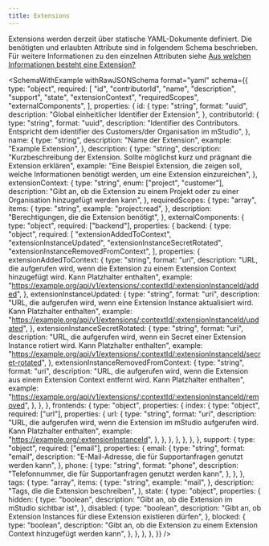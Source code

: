 ```yaml
---
title: Extensions
---
```



Extensions werden derzeit über statische YAML-Dokumente definiert.
Die benötigten und erlaubten Attribute sind in folgendem Schema beschrieben.
Für weitere Informationen zu den einzelnen Attributen siehe [Aus welchen Informationen besteht eine Extension?](../../overview/extensions#aus-welchen-informationen-besteht-eine-extension)

<SchemaWithExample
  withRawJSONSchema
  format="yaml"
  schema={{
    type: "object",
    required: [
      "id",
      "contributorId",
      "name",
      "description",
      "support",
      "state",
      "extensionContext",
      "requiredScopes",
      "externalComponents",
    ],
    properties: {
      id: {
        type: "string",
        format: "uuid",
        description: "Global einheitlicher Identifier der Extension",
      },
      contributorId: {
        type: "string",
        format: "uuid",
        description:
          "Identifier des Contributors. Entspricht dem identifier des Customers/der Organisation im mStudio",
      },
      name: {
        type: "string",
        description: "Name der Extension",
        example: "Example Extension",
      },
      description: {
        type: "string",
        description:
          "Kurzbeschreibung der Extension. Sollte möglichst kurz und prägnant die Extension erklären",
        example:
          "Eine Beispiel Extension, die zeigen soll, welche Informationen benötigt werden, um eine Extension einzureichen",
      },
      extensionContext: {
        type: "string",
        enum: ["project", "customer"],
        description:
          "Gibt an, ob die Extension zu einem Projekt oder zu einer Organisation hinzugefügt werden kann",
      },
      requiredScopes: {
        type: "array",
        items: {
          type: "string",
          example: "project:read",
        },
        description: "Berechtigungen, die die Extension benötigt",
      },
      externalComponents: {
        type: "object",
        required: ["backend"],
        properties: {
          backend: {
            type: "object",
            required: [
              "extensionAddedToContext",
              "extensionInstanceUpdated",
              "extensionInstanceSecretRotated",
              "extensionInstanceRemovedFromContext",
            ],
            properties: {
              extensionAddedToContext: {
                type: "string",
                format: "uri",
                description:
                  "URL, die aufgerufen wird, wenn die Extension zu einem Extension Context hinzugefügt wird. Kann Platzhalter enthalten",
                example:
                  "https://example.org/api/v1/extensions/:contextId/:extensionInstanceId/added",
              },
              extensionInstanceUpdated: {
                type: "string",
                format: "uri",
                description:
                  "URL, die aufgerufen wird, wenn eine Extension Instance aktualisiert wird. Kann Platzhalter enthalten",
                example:
                  "https://example.org/api/v1/extensions/:contextId/:extensionInstanceId/updated",
              },
              extensionInstanceSecretRotated: {
                type: "string",
                format: "uri",
                description:
                  "URL, die aufgerufen wird, wenn ein Secret einer Extension Instance rotiert wird. Kann Platzhalter enthalten",
                example:
                  "https://example.org/api/v1/extensions/:contextId/:extensionInstanceId/secret-rotated",
              },
              extensionInstanceRemovedFromContext: {
                type: "string",
                format: "uri",
                description:
                  "URL, die aufgerufen wird, wenn die Extension aus einem Extension Context entfernt wird. Kann Platzhalter enthalten",
                example:
                  "https://example.org/api/v1/extensions/:contextId/:extensionInstanceId/removed",
              },
            },
          },
          frontends: {
            type: "object",
            properties: {
              index: {
                type: "object",
                required: ["url"],
                properties: {
                  url: {
                    type: "string",
                    format: "uri",
                    description:
                      "URL, die aufgerufen wird, wenn die Extension im mStudio aufgerufen wird. Kann Platzhalter enthalten",
                    example: "https://example.org/:extensionInstanceId",
                  },
                },
              },
            },
          },
        },
      },
      support: {
        type: "object",
        required: ["email"],
        properties: {
          email: {
            type: "string",
            format: "email",
            description:
              "E-Mail-Adresse, die für Supportanfragen genutzt werden kann",
          },
          phone: {
            type: "string",
            format: "phone",
            description:
              "Telefonnummer, die für Supportanfragen genutzt werden kann",
          },
        },
      },
      tags: {
        type: "array",
        items: {
          type: "string",
          example: "mail",
        },
        description: "Tags, die die Extension beschreiben",
      },
      state: {
        type: "object",
        properties: {
          hidden: {
            type: "boolean",
            description: "Gibt an, ob die Extension im mStudio sichtbar ist",
          },
          disabled: {
            type: "boolean",
            description:
              "Gibt an, ob Extension Instances für diese Extension existieren dürfen",
          },
          blocked: {
            type: "boolean",
            description:
              "Gibt an, ob die Extension zu einem Extension Context hinzugefügt werden kann",
          },
        },
      },
    },
  }}
/>
